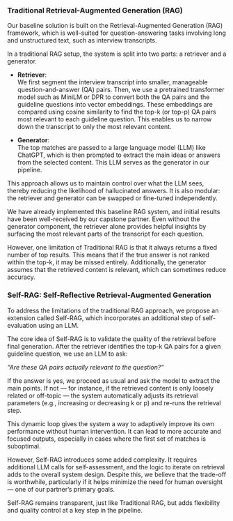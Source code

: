 
### Traditional Retrieval-Augmented Generation (RAG)  

Our baseline solution is built on the Retrieval-Augmented Generation (RAG) framework, which is well-suited for question-answering tasks involving long and unstructured text, such as interview transcripts.  

In a traditional RAG setup, the system is split into two parts: a retriever and a generator.  

- **Retriever**:  
We first segment the interview transcript into smaller, manageable question-and-answer (QA) pairs. Then, we use a pretrained transformer model such as MiniLM or DPR to convert both the QA pairs and the guideline questions into vector embeddings. These embeddings are compared using cosine similarity to find the top-k (or top-p) QA pairs most relevant to each guideline question. This enables us to narrow down the transcript to only the most relevant content.

- **Generator**:  
The top matches are passed to a large language model (LLM) like ChatGPT, which is then prompted to extract the main ideas or answers from the selected content. This LLM serves as the generator in our pipeline.  

This approach allows us to maintain control over what the LLM sees, thereby reducing the likelihood of hallucinated answers. It is also modular: the retriever and generator can be swapped or fine-tuned independently.

We have already implemented this baseline RAG system, and initial results have been well-received by our capstone partner. Even without the generator component, the retriever alone provides helpful insights by surfacing the most relevant parts of the transcript for each question.

However, one limitation of Traditional RAG is that it always returns a fixed number of top results. This means that if the true answer is not ranked within the top-k, it may be missed entirely. Additionally, the generator assumes that the retrieved content is relevant, which can sometimes reduce accuracy.


### Self-RAG: Self-Reflective Retrieval-Augmented Generation
To address the limitations of the traditional RAG approach, we propose an extension called Self-RAG, which incorporates an additional step of self-evaluation using an LLM.

The core idea of Self-RAG is to validate the quality of the retrieval before final generation. After the retriever identifies the top-k QA pairs for a given guideline question, we use an LLM to ask:

_“Are these QA pairs actually relevant to the question?”_

If the answer is yes, we proceed as usual and ask the model to extract the main points. If not — for instance, if the retrieved content is only loosely related or off-topic — the system automatically adjusts its retrieval parameters (e.g., increasing or decreasing k or p) and re-runs the retrieval step.

This dynamic loop gives the system a way to adaptively improve its own performance without human intervention. It can lead to more accurate and focused outputs, especially in cases where the first set of matches is suboptimal.

However, Self-RAG introduces some added complexity. It requires additional LLM calls for self-assessment, and the logic to iterate on retrieval adds to the overall system design. Despite this, we believe that the trade-off is worthwhile, particularly if it helps minimize the need for human oversight — one of our partner’s primary goals.

Self-RAG remains transparent, just like Traditional RAG, but adds flexibility and quality control at a key step in the pipeline.
